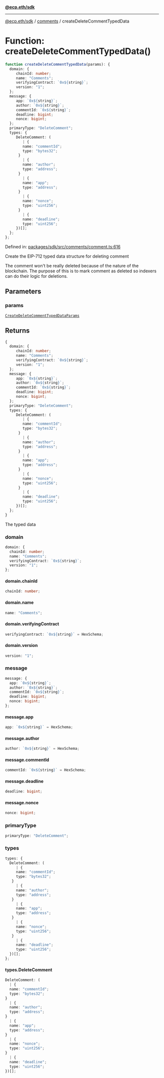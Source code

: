 [**@ecp.eth/sdk**](../../index.mdx)

***

[@ecp.eth/sdk](/sdk-reference/index.mdx) / [comments](/sdk-reference/comments/index.mdx) / createDeleteCommentTypedData

# Function: createDeleteCommentTypedData()

```ts
function createDeleteCommentTypedData(params): {
  domain: {
     chainId: number;
     name: "Comments";
     verifyingContract: `0x${string}`;
     version: "1";
  };
  message: {
     app: `0x${string}`;
     author: `0x${string}`;
     commentId: `0x${string}`;
     deadline: bigint;
     nonce: bigint;
  };
  primaryType: "DeleteComment";
  types: {
     DeleteComment: (
        | {
        name: "commentId";
        type: "bytes32";
      }
        | {
        name: "author";
        type: "address";
      }
        | {
        name: "app";
        type: "address";
      }
        | {
        name: "nonce";
        type: "uint256";
      }
        | {
        name: "deadline";
        type: "uint256";
     })[];
  };
};
```

Defined in: [packages/sdk/src/comments/comment.ts:616](https://github.com/ecp-eth/comments-monorepo/blob/main/packages/sdk/src/comments/comment.ts#L616)

Create the EIP-712 typed data structure for deleting comment

The comment won't be really deleted because of the nature of the blockchain.
The purpose of this is to mark comment as deleted so indexers can do their logic for deletions.

## Parameters

### params

[`CreateDeleteCommentTypedDataParams`](/sdk-reference/comments/type-aliases/CreateDeleteCommentTypedDataParams.mdx)

## Returns

```ts
{
  domain: {
     chainId: number;
     name: "Comments";
     verifyingContract: `0x${string}`;
     version: "1";
  };
  message: {
     app: `0x${string}`;
     author: `0x${string}`;
     commentId: `0x${string}`;
     deadline: bigint;
     nonce: bigint;
  };
  primaryType: "DeleteComment";
  types: {
     DeleteComment: (
        | {
        name: "commentId";
        type: "bytes32";
      }
        | {
        name: "author";
        type: "address";
      }
        | {
        name: "app";
        type: "address";
      }
        | {
        name: "nonce";
        type: "uint256";
      }
        | {
        name: "deadline";
        type: "uint256";
     })[];
  };
}
```

The typed data

### domain

```ts
domain: {
  chainId: number;
  name: "Comments";
  verifyingContract: `0x${string}`;
  version: "1";
};
```

#### domain.chainId

```ts
chainId: number;
```

#### domain.name

```ts
name: "Comments";
```

#### domain.verifyingContract

```ts
verifyingContract: `0x${string}` = HexSchema;
```

#### domain.version

```ts
version: "1";
```

### message

```ts
message: {
  app: `0x${string}`;
  author: `0x${string}`;
  commentId: `0x${string}`;
  deadline: bigint;
  nonce: bigint;
};
```

#### message.app

```ts
app: `0x${string}` = HexSchema;
```

#### message.author

```ts
author: `0x${string}` = HexSchema;
```

#### message.commentId

```ts
commentId: `0x${string}` = HexSchema;
```

#### message.deadline

```ts
deadline: bigint;
```

#### message.nonce

```ts
nonce: bigint;
```

### primaryType

```ts
primaryType: "DeleteComment";
```

### types

```ts
types: {
  DeleteComment: (
     | {
     name: "commentId";
     type: "bytes32";
   }
     | {
     name: "author";
     type: "address";
   }
     | {
     name: "app";
     type: "address";
   }
     | {
     name: "nonce";
     type: "uint256";
   }
     | {
     name: "deadline";
     type: "uint256";
  })[];
};
```

#### types.DeleteComment

```ts
DeleteComment: (
  | {
  name: "commentId";
  type: "bytes32";
}
  | {
  name: "author";
  type: "address";
}
  | {
  name: "app";
  type: "address";
}
  | {
  name: "nonce";
  type: "uint256";
}
  | {
  name: "deadline";
  type: "uint256";
})[];
```
